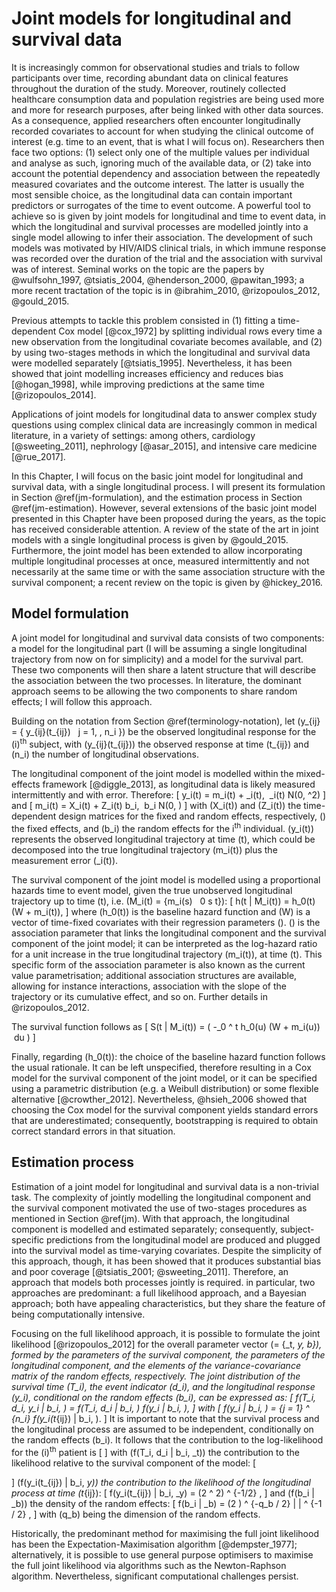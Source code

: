 # Joint models for longitudinal and survival data {#jm}

It is increasingly common for observational studies and trials to follow participants over time, recording abundant data on clinical features throughout the duration of the study. Moreover, routinely collected healthcare consumption data and population registries are being used more and more for research purposes, after being linked with other data sources. As a consequence, applied researchers often encounter longitudinally recorded covariates to account for when studying the clinical outcome of interest (e.g. time to an event, that is what I will focus on). Researchers then face two options: (1) select only one of the multiple values per individual and analyse as such, ignoring much of the available data, or (2) take into account the potential dependency and association between the repeatedly measured covariates and the outcome interest. The latter is usually the most sensible choice, as the longitudinal data can contain important predictors or surrogates of the time to event outcome. A powerful tool to achieve so is given by joint models for longitudinal and time to event data, in which the longitudinal and survival processes are modelled jointly into a single model allowing to infer their association. The development of such models was motivated by HIV/AIDS clinical trials, in which immune response was recorded over the duration of the trial and the association with survival was of interest. Seminal works on the topic are the papers by @wulfsohn_1997, @tsiatis_2004, @henderson_2000, @pawitan_1993; a more recent tractation of the topic is in @ibrahim_2010, @rizopoulos_2012, @gould_2015.

Previous attempts to tackle this problem consisted in (1) fitting a time-dependent Cox model [@cox_1972] by splitting individual rows every time a new observation from the longitudinal covariate becomes available, and (2) by using two-stages methods in which the longitudinal and survival data were modelled separately [@tsiatis_1995]. Nevertheless, it has been showed that joint modelling increases efficiency and reduces bias [@hogan_1998], while improving predictions at the same time [@rizopoulos_2014].

Applications of joint models for longitudinal data to answer complex study questions using complex clinical data are increasingly common in medical literature, in a variety of settings: among others, cardiology [@sweeting_2011], nephrology [@asar_2015], and intensive care medicine [@rue_2017].

In this Chapter, I will focus on the basic joint model for longitudinal and survival data, with a single longitudinal process. I will present its formulation in Section \@ref(jm-formulation), and the estimation process in Section \@ref(jm-estimation). However, several extensions of the basic joint model presented in this Chapter have been proposed during the years, as the topic has received considerable attention. A review of the state of the art in joint models with a single longitudinal process is given by @gould_2015. Furthermore, the joint model has been extended to allow incorporating multiple longitudinal processes at once, measured intermittently and not necessarily at the same time or with the same association structure with the survival component; a recent review on the topic is given by @hickey_2016.

## Model formulation {#jm-formulation}

A joint model for longitudinal and survival data consists of two components: a model for the longitudinal part (I will be assuming a single longitudinal trajectory from now on for simplicity) and a model for the survival part. These two components will then share a latent structure that will describe the association between the two processes. In literature, the dominant approach seems to be allowing the two components to share random effects; I will follow this approach.

Building on the notation from Section \@ref(terminology-notation), let \(y_{ij} = \{ y_{ij}(t_{ij}) \ \forall \ j = 1, \dots, n_i \}\) be the observed longitudinal response for the \(i\)^th^ subject, with \(y_{ij}(t_{ij})\) the observed response at time \(t_{ij}\) and \(n_i\) the number of longitudinal observations.

The longitudinal component of the joint model is modelled within the mixed-effects framework [@diggle_2013], as longitudinal data is likely measured intermittently and with error. Therefore:
\[
y_i(t) = m_i(t) + \epsilon_i(t), \ \epsilon_i(t) \sim N(0, \sigma^2)
\]
and
\[
m_i(t) = X_i(t) \beta + Z_i(t) b_i, \ b_i \sim N(0, \Sigma)
\]
with \(X_i(t)\) and \(Z_i(t)\) the time-dependent design matrices for the fixed and random effects, respectively, \(\beta\) the fixed effects, and \(b_i\) the random effects for the i^th^ individual. \(y_i(t)\) represents the observed longitudinal trajectory at time \(t\), which could be decomposed into the true longitudinal trajectory \(m_i(t)\) plus the measurement error \(\epsilon_i(t)\).

The survival component of the joint model is modelled using a proportional hazards time to event model, given the true unobserved longitudinal trajectory up to time \(t\), i.e. \(M_i(t) = \{m_i(s) \ \forall \ 0 \le s \le t\}\):
\[
h(t | M_i(t)) = h_0(t) \exp(W \psi + \alpha m_i(t)),
\]
where \(h_0(t)\) is the baseline hazard function and \(W\) is a vector of time-fixed covariates with their regression parameters \(\psi\). \(\alpha\) is the association parameter that links the longitudinal component and the survival component of the joint model; it can be interpreted as the log-hazard ratio for a unit increase in the true longitudinal trajectory \(m_i(t)\), at time \(t\). This specific form of the association parameter is also known as the current value parametrisation; additional association structures are available, allowing for instance interactions, association with the slope of the trajectory or its cumulative effect, and so on. Further details in @rizopoulos_2012.

The survival function follows as
\[
S(t | M_i(t)) = \exp \left( -\int_0 ^ t h_0(u) \exp(W \psi + \alpha m_i(u)) \ du \right)
\]

Finally, regarding \(h_0(t)\): the choice of the baseline hazard function follows the usual rationale. It can be left unspecified, therefore resulting in a Cox model for the survival component of the joint model, or it can be specified using a parametric distribution (e.g. a Weibull distribution) or some flexible alternative [@crowther_2012]. Nevertheless, @hsieh_2006 showed that choosing the Cox model for the survival component yields standard errors that are underestimated; consequently, bootstrapping is required to obtain correct standard errors in that situation.

## Estimation process {#jm-estimation}

Estimation of a joint model for longitudinal and survival data is a non-trivial task. The complexity of jointly modelling the longitudinal component and the survival component motivated the use of two-stages procedures as mentioned in Section \@ref(jm). With that approach, the longitudinal component is modelled and estimated separately; consequently, subject-specific predictions from the longitudinal model are produced and plugged into the survival model as time-varying covariates. Despite the simplicity of this approach, though, it has been showed that it produces substantial bias and poor coverage [@tsiatis_2001; @sweeting_2011]. Therefore, an approach that models both processes jointly is required. in particular, two approaches are predominant: a full likelihood approach, and a Bayesian approach; both have appealing characteristics, but they share the feature of being computationally intensive.

Focusing on the full likelihood approach, it is possible to formulate the joint likelihood [@rizopoulos_2012] for the overall parameter vector \(\theta = \{\theta_t, \theta_y, \theta_b\}\), formed by the parameters of the survival component, the parameters of the longitudinal component, and the elements of the variance-covariance matrix of the random effects, respectively. The joint distribution of the survival time \(T_i\), the event indicator \(d_i\), and the longitudinal response \(y_i\), conditional on the random effects \(b_i\), can be expressed as:
\[
f(T_i, d_i, y_i | b_i, \theta) = f(T_i, d_i | b_i, \theta) f(y_i | b_i, \theta),
\]
with
\[
f(y_i | b_i, \theta) = \prod_{j = 1} ^ {n_i} f(y_i(t_{ij}) | b_i, \theta).
\]
It is important to note that the survival process and the longitudinal process are assumed to be independent, conditionally on the random effects \(b_i\). It follows that the contribution to the log-likelihood for the \(i\)^th^ patient is
\[
\begin{aligned}
\log L(\theta) &= \log \int_{-\infty} ^ {+\infty} f(T_i, d_i, y_i, b_i; \theta) \ db_i \\
               &= \log \int_{-\infty} ^ {+\infty} f(T_i, d_i | b_i, \theta_t) \left[ \prod_{j = 1} ^ {n_i} f(y_i(t_{ij}) | b_i, \theta_y) \right] f(b_i | \theta_b) \ db_i
\end{aligned}
\]
with \(f(T_i, d_i | b_i, \theta_t)\) the contribution to the likelihood relative to the survival component of the model:
\[
\begin{aligned}
f(T_i, d_i | b_i, \theta_t) &= h_i(T_i | M_i(T_i), \theta_t) ^ {d_i} S_i(T_i | M_i(T_i), \theta_t) \\
&= \left[ h_0(T_i) \exp(W \psi + \alpha m_i(T_i)) \right] ^ {d_i} \exp \left[ -\int_0^{T_i} h_0(u) \exp(W \psi + \alpha m_i(u)) \ du \right],
\end{aligned}
\]
\(f(y_i(t_{ij}) | b_i, \theta_y)\) the contribution to the likelihood of the longitudinal process at time \(t_{ij}\):
\[
f(y_i(t_{ij}) | b_i, \theta_y) = (2 \pi \sigma ^ 2) ^ {-1/2} \exp \left[ -\frac{(y_i(t_{ij}) - m_i(t_{ij})) ^ 2}{2 \sigma ^ 2} \right],
\]
and \(f(b_i | \theta_b)\) the density of the random effects:
\[
f(b_i | \theta_b) = (2 \pi) ^ {-q_b / 2} | \Sigma | ^ {-1 / 2} \exp \left[- \frac{b_i^T \Sigma ^ {-1} b_i}{2}\right],
\]
with \(q_b\) being the dimension of the random effects.

Historically, the predominant method for maximising the full joint likelihood has been the Expectation-Maximisation algorithm [@dempster_1977]; alternatively, it is possible to use general purpose optimisers to maximise the full joint likelihood via algorithms such as the Newton-Raphson algorithm. Nevertheless, significant computational challenges persist.
